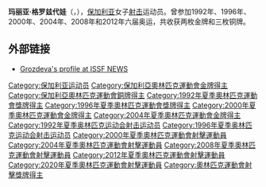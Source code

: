 {{MedalTop}}
{{MedalSport  | 女子[[射擊運動|射擊]]}}
{{MedalCountry|{{BUL}}}}
{{MedalGold   | [[2000年夏季奧林匹克運動會|2000年悉尼]] | [[2000年夏季奧林匹克運動會射擊比賽|25米氣手槍]]}}
{{MedalGold   | [[2004年夏季奧林匹克運動會|2004年雅典]] | [[2004年夏季奧林匹克運動會射擊比賽|25米氣手槍]]}}
{{MedalBronze | [[1992年夏季奧林匹克運動會|1992年巴塞隆納]] | [[1992年夏季奧林匹克運動會射擊比賽|10米氣手槍]]}}
{{MedalBronze | [[1996年夏季奧林匹克運動會|1996年亞特蘭大]] | [[1996年夏季奧林匹克運動會射擊比賽|10米氣手槍]]}}
{{MedalBronze | [[2004年夏季奧林匹克運動會|2004年雅典]] | [[2004年夏季奧林匹克運動會射擊比賽|10米氣手槍]]}}
{{MedalBottom}}
'''玛丽亚·格罗兹代娃'''（{{lang-bg|Мария Гроздева}}，{{bd|1972年|6月23日||}}），[[保加利亚|保加利亚]]女子[[射击|射击]]运动员。曾参加1992年、1996年、2000年、2004年、2008年和2012年六届奥运，共收获两枚金牌和三枚铜牌。

==外部链接==
* [https://web.archive.org/web/20070927225128/http://www.issfnews.com/shooters/whoiswho.asp?event=&wiwmode=namenat&shtrid=10646 Grozdeva's profile at ISSF NEWS]

{{Bulgaria-bio-stub}}
{{奥林匹克运动会射击比赛女子25米手枪冠军}}
{{DEFAULTSORT:Grozdeva, Maria}}

[[Category:保加利亚运动员|Category:保加利亚运动员]]
[[Category:保加利亞奧林匹克運動會金牌得主|Category:保加利亞奧林匹克運動會金牌得主]]
[[Category:保加利亞奧林匹克運動會銅牌得主|Category:保加利亞奧林匹克運動會銅牌得主]]
[[Category:1992年夏季奧林匹克運動會獎牌得主|Category:1992年夏季奧林匹克運動會獎牌得主]]
[[Category:1996年夏季奧林匹克運動會獎牌得主|Category:1996年夏季奧林匹克運動會獎牌得主]]
[[Category:2000年夏季奧林匹克運動會金牌得主|Category:2000年夏季奧林匹克運動會金牌得主]]
[[Category:2004年夏季奧林匹克運動會金牌得主|Category:2004年夏季奧林匹克運動會金牌得主]]
[[Category:1992年夏季奥林匹克运动会射击运动员|Category:1992年夏季奥林匹克运动会射击运动员]]
[[Category:1996年夏季奥林匹克运动会射击运动员|Category:1996年夏季奥林匹克运动会射击运动员]]
[[Category:2000年夏季奧林匹克運動會射擊運動員|Category:2000年夏季奧林匹克運動會射擊運動員]]
[[Category:2004年夏季奧林匹克運動會射擊運動員|Category:2004年夏季奧林匹克運動會射擊運動員]]
[[Category:2008年夏季奧林匹克運動會射擊運動員|Category:2008年夏季奧林匹克運動會射擊運動員]]
[[Category:2012年夏季奧林匹克運動會射擊運動員|Category:2012年夏季奧林匹克運動會射擊運動員]]
[[Category:2020年夏季奧林匹克運動會射擊運動員|Category:2020年夏季奧林匹克運動會射擊運動員]]
[[Category:奧林匹克運動會射擊獎牌得主|Category:奧林匹克運動會射擊獎牌得主]]